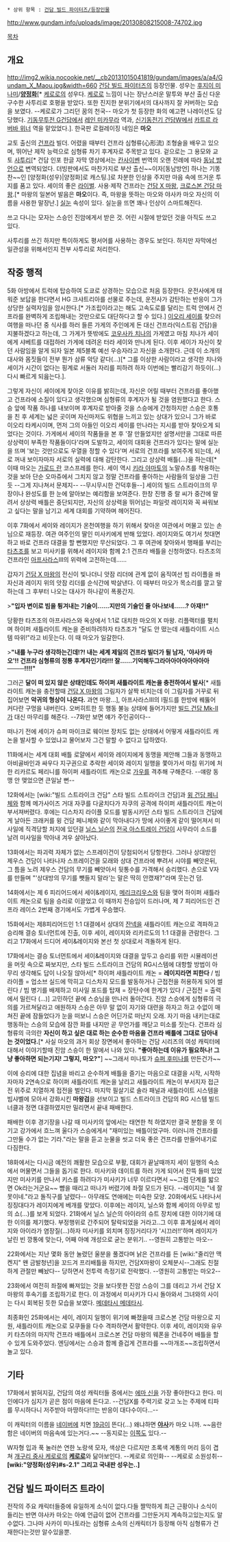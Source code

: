  * 상위 항목 : [[건담 빌드 파이터즈/등장인물]]

http://www.gundam.info/uploads/image/20130808215008-74702.jpg

[[목차]]

== 개요 ==
http://img2.wikia.nocookie.net/__cb20131015041819/gundam/images/a/a4/Gundam_X_Maou.jpg&width=660
[[건담 빌드 파이터즈]]의 등장인물. 성우는 [[후지이 미나미]]/'''[[양정화(성우)|양정화]]'''[* [[케로로]]의 성우다. [[케로로]] 느낌이 나는 장난스러운 말투와 부산 출신 다운 구수한 사투리로 호평을 받았다. 또한 진지한 분위기에서의 대사까지 잘 커버하는 모습을 보였다. --케로로가 그리던 꿈의 천국-- 마오가 첫 등장한 화의 예고편 나레이션도 담당했다. [[기동무투전 G건담]]에서 [[레인 미카무라]] 역과, [[신기동전기 건담W]]에서 [[카트르 라버바 위너]] 역을 맡았었다.]. 한국판 로컬레이징 네임은 '''마오'''

교토 출신의 [[건프라]] 빌더. 어렸을 때부터 건프라 심형류(心形流) 조형술을 배우고 있으며, 뛰어난 제작 능력으로 심형류 차기 후계자로 주목받고 있다. 겉으로는 그 용모와 교토 [[사투리]][* 건담 인포 한글 자막 영상에서는 [[칸사이벤]] 번역의 오랜 전례에 따라 [[동남 방언]]으로 변역되었다. 더빙판에서도 마찬가지로 부산 출신~~이자[동남방언] 하나는 기똥찬~~인 [양정화(성우)|양정화]로 캐스팅.]로 차분한 인상을 주지만 마음 속에 뜨거운 투지를 품고 있다. 세이의 좋은 [[라이벌]]. 사용·제작 건프라는 [[건담 X 마왕]], [[크로스본 건담 마왕]].[* 마왕의 일본어 발음은 '''마오'''이다. 즉, 마왕을 뜻하는 마오와 야사카 마오 자신의 이름을 사용한 말장난.] [[실눈]] 속성이 있다. 실눈을 뜨면 꽤나 인상이 스마트해진다.

쓰고 다니는 모자는 스승인 진암에게서 받은 것. 어린 시절에 받았던 것을 아직도 쓰고 있다.

사투리를 쓰긴 하지만 특이하게도 평서어를 사용하는 경우도 보인다. 하지만 자막에선 일관성을 위해서인지 전부 사투리로 처리한다.
== 작중 행적 ==
5화 아방에서 트럭에 탑승하여 도쿄로 상경하는 모습으로 처음 등장한다. 운전사에게 태워준 보답을 한다면서 HG 크샤트리아를 선물로 주는데, 운전사가 감탄하는 반응이 그가 상당한 실력자임을 암시한다.[* 가조립이라고는 해도 고속도로를 달리는 트럭 안에서 건프라를 완벽하게 조립해내는 것만으로도 대단하다고 할 수 있다.] [[이오리 세이]]를 찾으러 여행을 떠나던 중 식사를 하러 들른 가게의 주인에게 돈 대신 건프라(익스트림 건담)을 지불하겠다고 하는데, 그 가게가 뜻밖에도 [[코우사카 치나]]의 가게였고 마침 치나가 세이에게 샤베트를 대접하러 가게에 데려온 터라 세이와 만나게 된다. 이후 세이가 자신이 찾던 사람임을 알게 되자 일본 제5블록 예선 우승자라고 자신을 소개한다. 근데 이 소개의 대사와 몸짓들이 전부 뭔가 삼류 악당 같다(…)[* 그를 이상한 사람이라고 생각한 치나와 세이가 시간이 없다는 핑계로 서둘러 자리를 피하려 하자 이번에는 빨리감기 하듯이(…) 다시 빠르게 되읊는다.]. 

그렇게 자신이 세이에게 찾아온 이유를 밝히는데, 자신은 어릴 때부터 건프라를 좋아했고 건프라에 소질이 있다고 생각했으며 심형류의 후계자가 될 것을 염원했다고 한다. 스승 앞에 작품 하나를 내보이며 후계자로 받아줄 것을 스승에게 간청하지만 스승은 호통을 친 후 세계는 넓은 곳이며 자신마저도 위협을 느끼고 있는 상대가 있으니 그가 바로 이오리 타케시이며, 먼저 그의 아들인 이오리 세이를 만나라는 지시를 받아 찾아오게 되었다는 것이다. 가게에서 세이의 작품들을 본 후 '잘 만들었지만 설명서만을 그대로 따른 상상력이 부족한 작품들이다'라며 도발하고, 세이의 대회용 건프라가 있다는 말에 실눈을 뜨며 '보는 것만으로도 우열을 정할 수 있다'며 서로의 건프라를 보여주게 되는데, 서로 꺼내 보이자마자 서로의 실력에 대해 감탄한다. 그리고 상상력 배틀(…)을 하는데[* 이때 마오는 [[가로드 란]] 코스프레를 한다. 세이 역시 [[키라 야마토]]의 노말슈츠를 착용하는 것을 보아 단순 오마쥬에서 그치지 않고 정말 건프라를 좋아하는 사람들의 일상을 그린 듯 --그게 지나쳐서 문제지-- --무시무시한 건덕후들--] 세이의 빌드 스트라이크의 무장이나 완성도를 한 눈에 알아보는 예리함을 보여준다. 한창 진행 중 랄 씨가 중간에 말려서 상상력 배틀은 중단되지만, 자신의 상상력을 뛰어넘는 파일럿 레이지와 꼭 싸워보고 싶다는 말을 남기고 세계 대회를 기약하며 헤어진다.  

이후 7화에서 세이와 레이지가 온천여행을 하기 위해서 찾아온 여관에서 머물고 있는 손님으로 재등장. 여관 여주인의 딸인 미사키에게 반해 있었다. 레이지와도 여기서 첫대면하고 바로 건프라 대결을 할 뻔했지만 무산되었다. 그 후 여관에 찾아와서 행패를 부리는 [[타츠조]]를 보고 미사키를 위해서 레이지와 함께 2:1 건프라 배틀을 신청하였다. 타츠조의 건프라인 [[아프사라스]]Ⅲ의 위력에 고전하는데……

갑자기 [[건담 X 마왕]]의 전신이 빛나더니 앗잠 리더에 관계 없이 움직여선 빔 라이플을 쏴 자신과 레이지 위의 앗잠 리더를 순식간에 박살낸다. 이 때부터 마오가 목소리를 깔고 말하는데 그 후부터 나오는 대사가 하나같이 폭풍간지.

>'''"입자 변이로 빔을 튕겨내는 기술이……지만의 기술인 줄 아나보네……? 아재!!"'''

당황한 타츠조의 아프사라스와 옥상에서 1:1로 대치한 마오의 X 마왕. 리플랙터를 펼치며 하이퍼 새틀라이트 캐논을 준비하려하자 타츠조가 "달도 안 떴는데 새틀라이트 시스템 따위!"라고 비웃는다. 이 때 마오가 일갈한다.

>'''"내를 누구라 생각하는긴데!?! 내는 세계 제일의 건프라 빌더가 될 남자, '야사카 마오'!! 건프라 심형류의 정통 후계자인기라!!! 잘……기억해두그라아아아아아아아아────!!!!"'''

그러곤 '''달이 떠 있지 않은 상태인데도 하이퍼 새틀라이트 캐논을 충전하여서 발사'''[* 새틀라이트 캐논을 충전할때 [[건담 X 마왕]]의 그림자가 살짝 비치는데 이 그림자를 거꾸로 뒤집어보면 '''악귀의 형상이 나온다.''' 과연 마왕...], 아프사라스Ⅲ의 I필드를 한방에 꿰뚫어 커다란 구멍을 내버린다. 오버히트한 듯 행동 불능 상태에 들어가지만 [[빌드 건담 Mk-Ⅱ]]가 대신 마무리를 해준다. --7화만 보면 얘가 주인공이다--

떠나기 전에 세이가 슈퍼 마이크로 웨이브 장치도 없는 상태에서 어떻게 새틀라이트 캐논을 발사할 수 있었냐고 물어보자 그건 말할 수 없다고 답하였다.

11화에서는 세계 대회 배틀 로얄에서 세이와 레이지에게 동맹을 제안해 그들과 동맹하고 아비골바인과 싸우다 지구권으로 추락한 세이와 레이지 일행을 쫓아가서 마침 위기에 처한 리카르도 페리니를 하이퍼 새틀라이트 캐논으로 [[가우]]를 격추해 구해준다. --얘랑 동맹 안 맺었으면 큰일날 뻔-- 

12화에서는 [wiki:"빌드 스트라이크 건담" 스타 빌드 스트라이크 건담]과 [[윙 건담 페니체]]와 함께 메가사이즈 거대 자쿠를 다굴치다가 자쿠의 공격에 하이퍼 새틀라이트 캐논이 부서져버렸다. 후에는 디스차지 라이플 모드를 발동시키던 스타 빌드 스트라이크 건담에게 날아든 크래커를 윙 건담 페니체와 같이 막아내다가 땅에 사이좋게 같이 떨어져서 미사일에 직격당할 처지에 있던걸 [[닐스 닐슨]]의 [[전국 아스트레이 건담]]이 사무라이 소드를 날려 미사일을 막아내 겨우 살아났다. 

13화에서는 파괴력 자체가 없는 스프레이건이 당첨되어서 당항한다. 그러나 상대방인 제우스 건담이 나타나자 스프레이건을 모래와 상대 건프라에 뿌려서 시야를 빼앗은뒤, 그 틈을 노려 제우스 건담의 무기를 빼앗아서 뒷통수를 가격해서 승리했다. 손으로 V자를 만들며 "'상대방의 무기를 뺏들지 말라'는 말은 딱히 안캤재?"라며 웃는건 덤.

14화에서는 제 6 피리어드에서 세이&레이지, [[메리크리우스]]와 팀을 맺어 하이퍼 새틀라이트 캐논으로 팀을 승리로 이끌었고 이 때까지 전승임이 드러나며, 제 7 피리어드인 건프라 레이스 2번째 경기에서도 가볍게 우승했다.

15화에서는 제8피리어드인 1:1 대결에서 상대의 [[잔넥]]을 새틀라이트 캐논으로 격파하고 승리해 결승 토너먼트에 진출, 이후 세이, 레이지와 리카르도의 1:1 대결을 관람한다. 그리고 17화에서 드디어 세이&레이지와 본선 첫 상대로서 격돌하게 된다.

17화에서는 결승 토너먼트에서 세이&레이지와 대결을 앞두고 승리를 위한 시뮬레이션을 머릿 속으로 짜보지만, 스타 빌드 스트라이크 건담의 RG시스템에 대항할 방법이 아무리 생각해도 답이 나오질 않아서[* 하이퍼 새틀라이트 캐논 = '''레이지라면 피한다''' / 빔 라이플 = 업소브 실드에 막히고 디스차지 모드를 발동하거나 근접전을 허용하게 되어 썰린다 / 빔 병기를 배제하고 미사일 포드를 탑재 = 장탄수에 한계가 있다 / 근접전 = 출력에서 밀린다 (...)] 고민하던 끝에 스승님을 만나러 돌아간다. 진암 스승에게 심형류의 극의를 가르쳐달라고 애원하자 스승은 아무 말 없이 자기와 대련을 하자고 하고 수없이 매쳐진 끝에 잠들었다가 눈을 떠보니 스승은 어딘가로 떠난지 오래. 자기 마음 내키는대로 행동하는 스승의 모습에 잠깐 화를 내지만 곧 무언가를 깨닫고 미소를 짓는다. 건프라 심형류의 극의란 '''자신이 하고 싶은 대로 하는 순수한 마음을 건프라 배틀에 그대로 담아내는 것이었다.'''[* 사실 마오의 과거 회상 장면에서 좋아하는 건담 시리즈의 여성 캐릭터에 대해서 이야기할때 진암 스승이 한 말에서 나와 있다. '''"좋아하는데 이유가 필요하나! 그냥 좋아하면 되는기지! 그렇지, 마오?"'''] ~~그래서 미나토가 [[슈퍼 후미나]]를 만든건가~~

이에 승리에 대한 집념을 바리고 순수하게 배틀을 즐기는 마음으로 대결을 시작, 시작하자마자 2연속으로 하이퍼 새틀라이트 캐논을 날리고 새틀라이트 캐논이 부서지자 접근전 위주로 치열하게 접전을 벌인다. 마지막 필살기로 솔라 패널과 새틀라이트 시스템을 빔샤벨에 모아서 강화시킨 '''마왕검'''을 선보이고 빌드 스트라이크 건담의 RG 시스템 빌드 너클과 정면 대결하였지만 밀리면서 끝내 패배한다. 

패배한 이후 경기장을 나갈 때 미사키의 앞에서는 태연한 척 하였지만 결국 분함을 못 이기고 강가에서 흐느껴 울다가 스승에게서 "재미있는 배틀이었구마. 이러니까 건프라를 그만둘 수가 없는 기라."라는 말을 듣고 눈물을 씻고 더욱 좋은 건프라를 만들어내기로 다짐한다.

18화에서는 다시금 예전의 쾌활한 모습으로 부활, 대회가 끝날때까지 세이 일행의 숙소에서 머물면서 그들을 돕기로 한다. 미사키와 데이트를 하러 가게 되어서 잔뜩 들떠 있었지만 미사키를 만나서 키스를 하려다가 미사키가 너무 이르다면서 ~~그럼 단계를 밟으면 Ok라는거군요~~ 뺨을 때리고 떠나가 버렸기에 좌절 모드가 된다. --레이지는 "네 잘못이네."라고 돌직구를 날렸다-- 아무래도 연애에는 미숙한 모양. 20화에서도 나타나서 징징대다가 레이지에게 베개를 맞았다. 이후에는 레이지, 닐스와 함께 세이의 아무로 빙의 쇼(...)를 보게 되었다.
21화에서 닐스 닐슨의 아이라의 슈트 장치에 대한 이야기에 대한 이의를 제기했다. 부정행위로 간주되어 탈락되었을 거라고..그 이후 휴계실에서 레이지와 아이라가 염장질(...)하자 미사키를 외치며 징징거리다가 '시끄러!!'하며 레이지가 날린 빈 깡통에 맞는다,  어째 아예 개성으로 굳는 분위기.. --영원히 고통받는 마오--

22화에서는 지난 몇화 동안 눌렸던 울분을 풀겠다며 낡은 건프라를 든 [wiki:"줄리안 맥켄지" 왠 금발청년]을 꼬드겨 프리배틀을 하지만, 건담X마왕이 오체분시--그래도 친절하게 관절만 빼놨다-- 당하면서 전투력 측정기로 전락했다. --영원히 고통받는 마오2--

23화에서 여전히 좌절에 빠져있는 것을 보다못한 진암 스승이 그를 데리고 가서 건담 X 마왕의 후속기를 조립하기로 한다. 이 과정에서 미사키가 다시 돌아와서 그녀와의 사이는 다시 회복된 듯한 모습을 보였다. [[메데타시 메데타시]].

최종화인 25화에서는 세이, 레이지 일행이 위기에 빠졌을때 크로스본 건담 마왕으로 지원, 새틀라이트 캐논으로 모쿠들을 다수 격파하면서 활약한다. 이후 세이, 레이지와 유우키 타츠야의 마지막 건프라 배틀에서 크로스본 건담 마왕의 웨폰을 건네주어 배틀을 할 수 있게 도와주었다. 엔딩에서는 스승과 함께 즐겁게 건프라를 ~~마개조~~조립하면서 놀고 있다.

== 기타 ==
17화에서 밝혀지길, 건담의 여성 캐릭터들 중에서는 [[에마 신]]을 가장 좋아한다고 한다. 미인에다가 심지가 곧은 점이 마음에 든다고. --건담X를 주력기로 갖고 노는 주제에 티파를 무시하다니 저주받아 마땅하다!!!는 반응이 대다수이다...--

이 캐릭터의 이름을 [[네이버]]에 치면 [[19금]]이 뜬다(...) 왜냐하면 '''[[야사]]'''카 마오 니까. ~~음란함은 네이버의 마음속에 있는거다.~~ --동지로는 [[야사카 마히로|이쪽]]도 있다.--

W자형 입과 푹 눌러쓴 연한 노랑색 모자, 색상은 다르지만 초록색 계통의 머리 등이 겹쳐 [[개구리 중사 케로로]]의 '''[[케로로]]'''와 닮아보인다. --케로로 의인화-- --케로로 소원성취-- '''[wiki:"양정화(성우)#s-2.1" 그리고 국내판 성우는..]'''


== 건담 빌드 파이터즈 트라이 ==
전작의 주요 캐릭터들중에 유일하게 소식이 없다.다들 짤막하게 최근 근황이나 소식이 들리는 반면 야사카 마오는 아예 언급이 없어 건프라를 그만둔거지 계속하고있는지도 알수없다. 그나마 사카이 미나토라는 심형류 소속의 신캐릭터가 등장해 아직 심형류가 건재한다는것만 알수있을뿐.
